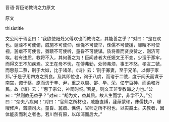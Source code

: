


晋语·胥臣论教诲之力原文

原文

thisistitle

文公问于胥臣曰：“我欲使阳处父傅欢也而教诲之，其能善之乎？”对曰：“是在欢也。蘧蒢不可使俯，戚施不可使仰，僬侥不可使举，侏儒不可使援，矇瞍不可使视，嚚瘖不可使言，聋聩不可使听，童昏不可使谋。质将善而贤良赞之，则济可竢。若有违质，教将不入，其何善之为！臣闻昔者大任娠文王不变，少溲于豕牢，而得文王不加疾焉。文王在母不忧，在傅弗勤，处师弗烦，事王不怒，孝友二虢，而惠慈二蔡，刑于大姒，比于诸弟。《诗》云：‘刑于寡妻，至于兄弟，以御于家邦。’于是乎用四方之贤良。及其即位也，询于八虞，而谘于二虢，度于闳夭而谋于南宫，诹于蔡、原而访于辛、尹，重之以周、邵、毕、荣，亿宁百神，而柔和万民。故《诗》云：“‘惠于宗公，神罔时恫。’若是，则文王非专教诲之力也。”公曰：“然则教无益乎？”对曰：“胡为文，益其质。故人生而学，非学不入。”公曰：“奈夫八疾何！”对曰：“官师之所材也，戚施直镈，蘧蒢蒙璆，侏儒扶卢，矇瞍修声，聋聩司火。童昏、嚚瘖、僬侥，官师之所不材也，以实裔土。夫教者，因体能质而利之者也。若川然有原，以卬浦而后大。”

